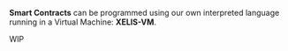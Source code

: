 **Smart Contracts** can be programmed using our own interpreted language running in a Virtual Machine: **XELIS-VM**.

WIP
